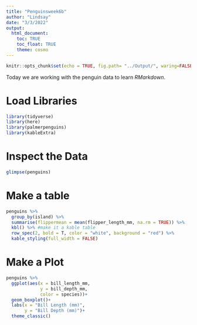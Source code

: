 ---
title: "Penguinsweek6b"
author: "Lindsay"
date: "3/3/2022"
output: 
  html_document:
    toc: TRUE 
    toc_float: TRUE
    theme: cosmo
---

```{r setup, include=FALSE}
knitr::opts_chunk$set(echo = TRUE, fig.path= "../Output/", waring=FALSE, message=FALSE)
```

Today we are working with the penguin data to learn *RMarkdown*.

# Load Libraries

```{r, message=FALSE, warning=FALSE}
library(tidyverse)
library(here)
library(palmerpenguins)
library(kableExtra)
```

# Inspect the Data
```{r, echo=FALSE}
glimpse(penguins)
```
# Make a table

```{r, echo=FALSE}
penguins %>% 
  group_by(island) %>% 
  summarise(flippermean = mean(flipper_length_mm, na.rm = TRUE)) %>%
  kbl() %>% #make it a kable table
  row_spec(2, bold = T, color = "white", background = "red") %>% 
  kable_styling(full_width = FALSE)
```

# Make a Plot

```{r penguin1, warning=FALSE, fig.width=3, fig.height=4, fig.asp=1.2, fig.align="center", fig.cap="This is a plot of penguins", echo=FALSE}
penguins %>% 
  ggplot(aes(x = bill_length_mm,
             y = bill_depth_mm,
             color = species))+
  geom_boxplot()+
  labs(x = "Bill Length (mm)",
       y = "Bill Depth (mm)")+
  theme_classic()
```



